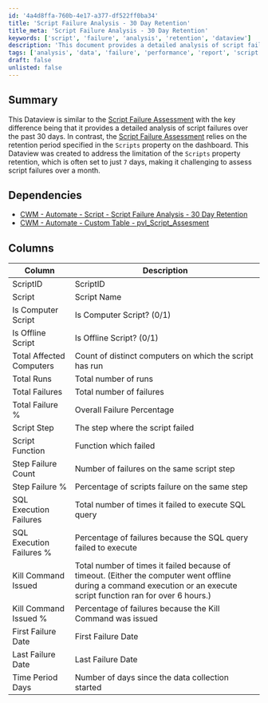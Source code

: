 ```yaml
---
id: '4a4d8ffa-760b-4e17-a377-df522ff0ba34'
title: 'Script Failure Analysis - 30 Day Retention'
title_meta: 'Script Failure Analysis - 30 Day Retention'
keywords: ['script', 'failure', 'analysis', 'retention', 'dataview']
description: 'This document provides a detailed analysis of script failures over the past 30 days, addressing limitations in the retention period of script data. It outlines dependencies, columns, and metrics to assess script performance effectively.'
tags: ['analysis', 'data', 'failure', 'performance', 'report', 'script']
draft: false
unlisted: false
---
```

## Summary

This Dataview is similar to the [Script Failure Assessment](https://proval.itglue.com/DOC-5078775-16132491) with the key difference being that it provides a detailed analysis of script failures over the past 30 days. In contrast, the [Script Failure Assessment](https://proval.itglue.com/DOC-5078775-16132491) relies on the retention period specified in the `Scripts` property on the dashboard. This Dataview was created to address the limitation of the `Scripts` property retention, which is often set to just `7` days, making it challenging to assess script failures over a month.

## Dependencies

- [CWM - Automate - Script - Script Failure Analysis - 30 Day Retention](https://proval.itglue.com/DOC-5078775-16804995)
- [CWM - Automate - Custom Table - pvl_Script_Assesment](https://proval.itglue.com/DOC-5078775-16804952)

## Columns

| Column                       | Description                                                                                         |
|------------------------------|-----------------------------------------------------------------------------------------------------|
| ScriptID                     | ScriptID                                                                                           |
| Script                       | Script Name                                                                                        |
| Is Computer Script           | Is Computer Script? (0/1)                                                                          |
| Is Offline Script            | Is Offline Script? (0/1)                                                                           |
| Total Affected Computers     | Count of distinct computers on which the script has run                                            |
| Total Runs                   | Total number of runs                                                                                |
| Total Failures               | Total number of failures                                                                            |
| Total Failure %              | Overall Failure Percentage                                                                          |
| Script Step                  | The step where the script failed                                                                    |
| Script Function              | Function which failed                                                                                |
| Step Failure Count           | Number of failures on the same script step                                                         |
| Step Failure %               | Percentage of scripts failure on the same step                                                     |
| SQL Execution Failures       | Total number of times it failed to execute SQL query                                               |
| SQL Execution Failures %     | Percentage of failures because the SQL query failed to execute                                      |
| Kill Command Issued          | Total number of times it failed because of timeout. (Either the computer went offline during a command execution or an execute script function ran for over 6 hours.) |
| Kill Command Issued %        | Percentage of failures because the Kill Command was issued                                          |
| First Failure Date           | First Failure Date                                                                                 |
| Last Failure Date            | Last Failure Date                                                                                  |
| Time Period Days             | Number of days since the data collection started                                                   |












